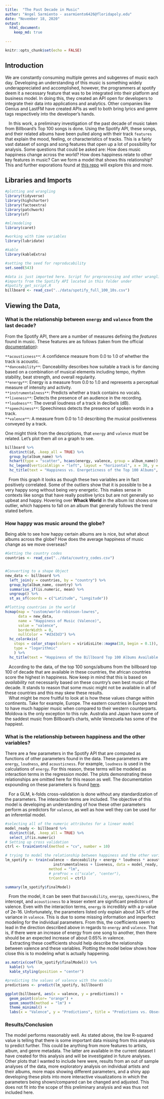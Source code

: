 ```yaml
---
title:  "The Past Decade in Music"
author: "Angel Sarmiento - asarmiento6426@floridapoly.edu"
date: "November 18, 2020"
output: 
  html_document:
    keep_md: true
  
---
```


<style type="text/css">

h1.title {
  font-size: 38px;
  color: DarkBlue;
  text-align: center;
}
h4.author { /* Header 4 - and the author and data headers use this too  */
    font-size: 18px;
  font-family: "Times New Roman", Times, serif;
  color: Black;
  text-align: center;
}
h4.date { /* Header 4 - and the author and data headers use this too  */
  font-size: 18px;
  font-family: "Times New Roman", Times, serif;
  color: Black;
  text-align: center;
}

</style>

```r
knitr::opts_chunk$set(echo = FALSE)
```

## Introduction

We are constantly consuming multiple genres and subgenres of music each day. Developing an understanding of this music is something widely underappreciated and accomplished, however, the programmers at spotify deem it a necessary feature that was to be integrated into their platform and business model. In doing this, they created an API open for developers to integrate their data into applications and analytics. Other companies like Genius and LastFM have created APIs as well to both bring lyrics and genre tags respectively into the developer's hands. 

|    In this work, a preliminary investigation of the past decade of music taken from Billboard's Top 100 songs is done. Using the Spotify API, these songs, and their related albums have been pulled along with their track `features` that explain the mood, feeling, or characteristics of tracks. This is a fairly vast dataset of songs and song features that open up a lot of possibility for analysis. Some questions that could be asked are: How does music happiness change across the world? How does happiness relate to other key features in music? Can we form a model that shows this relationship? This and further exporations found at [this repo](https://github.com/angel-sarmiento/the_past_decade_in_music) will explore this and more. 


## Libraries and Imports

```r
#plotting and wrangling
library(tidyverse)
library(highcharter)
library(factoextra)
library(patchwork)
library(sf)

#ml/modeling
library(caret)

#working with time variables
library(lubridate)

#kable
library(kableExtra)

#setting the seed for reproducability
set.seed(543)
```


```r
#data is just imported here. Script for preprocessing and other wrangling and 
#imports from the Spotify API located in this folder under
#Spotify_get_script.R
billboard <- read_csv("../data/spotify_full_100_10s.csv") 
```

## Viewing the Data, 

### What is the relationship between `energy` and `valence` from the last decade? 

From the Spotify API, there are a number of measures defining the *features* found in music. These features are as follows (taken from the official [documentation](https://developer.spotify.com/documentation/web-api/reference/tracks/get-audio-features/)):

`**acousticness**`: A confidence measure from 0.0 to 1.0 of whether the track is acoustic.  
`**danceability**`: Danceability describes how suitable a track is for dancing based on a combination of musical elements including tempo, rhythm stability, beat strength, and overall regularity.  
`**energy**`:	Energy is a measure from 0.0 to 1.0 and represents a perceptual measure of intensity and activity.  
`**instrumentalness**`:	Predicts whether a track contains no vocals.  
`**liveness**`: Detects the presence of an audience in the recording.  
`**loudness**`: The overall loudness of a track in decibels (dB).  
`**speechiness**`: Speechiness detects the presence of spoken words in a track.  
`**valence**`: A measure from 0.0 to 1.0 describing the musical positiveness conveyed by a track.  

One might think from the descriptions, that `energy` and `valence` *must* be related. Let's plot them all on a graph to see. 

```r
billboard %>% 
  distinct(id, .keep_all = TRUE) %>% 
  group_by(album_name) %>%
  hchart(type = "scatter", hcaes(energy, valence, group = album_name)) %>% 
  hc_legend(verticalAlign = "left", layout = "horizontal", x = 30, y = 15, fontSize = "10px") %>% 
  hc_title(text = "Happiness vs. Energeticness of the Top 100 Albums", align = "center")
```

|    From this graph it looks as though these two variables are in fact positively correlated. Some of the outliers show that it is possible to be a very happy song without being very energetic. This makes sense in contexts like songs that have really positive lyrics but are not generally so upbeat and happy. Hovering over **Whack World** in the album list shows one outlier, which happens to fall on an album that generally follows the trend stated before. 

### How happy was music around the globe? 

Being able to see how happy certain albums are is nice, but what about albums across the globe? How does the average happiness of music change as we move overseas? 

```r
#Getting the country codes
countries <- read_csv("../data/country_codes.csv")


#Converting to a shape Object
new_data <- billboard %>% 
  left_join(y = countries, by = "country") %>% 
  group_by(album_name, country) %>% 
  summarise_if(is.numeric, mean) %>% 
  ungroup() %>% 
  st_as_sf(coords = c("Latitude", "Longitude"))

#Plotting countries in the world
hcmap(map = "custom/world-robinson-lowres",
      data = new_data,
      name = "Happiness of Music (Valence)",
      value = "valence",
      borderWidth = 0,
      nullColor = "#d3d3d3") %>%
  hc_colorAxis(
    stops = color_stops(colors = viridisLite::magma(10, begin = 0.1)),
    type = "logarithmic"
    ) %>% 
  hc_title(text = "Happiness of the Billboard Top 100 Albums Available Around the World")
```

|    According to the data, of the top 100 songs/albums from the billboard top 100 of decade that are available in these countries, the african countries score the highest in happiness. Now keep in mind that this is based on *availability* not necessarily based on these country's own best music of the decade. It stands to reason that some music might not be available in all of these countries and this may skew these results. 

|    What might be more fruitful to look at is how these values change within continents. Take for example, Europe. The eastern countries in Europe tend to have much happier music when compared to their western counterparts. Moldova is the only exception to this rule. Australia and Japan have some of the saddest music from Billboard's charts, while Venezuela has some of the happiest.

### What is the relationship between happiness and the other variables? 



There are a few parameters in the Spotify API that are computed as functions of other parameters found in the data. These parameters are `energy`, `loudness`, and `acousticness`. For example, `loudness` is used in the calculations of `energy`. For this reason, these terms will be modeled as interaction terms in the regression model. The plots demonstrating these relationships are omitted here for this reason as well. The documentation expounding on these parameters is found [here](https://developer.spotify.com/documentation/web-api/reference/tracks/get-audio-features/).

|    For a GLM, k-folds cross-validation is done without any standardization of the parameters. The interaction terms are included. The objective of this model is developing an understanding of how these other parameters perform as predictors for `valence`, as well as how well they can be used for an inferential model.

```r
#selecting all of the numeric attributes for a linear model
model_ready <- billboard %>% 
  distinct(id, .keep_all = TRUE) %>% 
  select_if(is.numeric) 
# Setting up cross validation
ctrl <- trainControl(method = "cv", number = 10)

# trying to model the relationship between happiness and the other variables
lm_spotify <- train(valence ~ danceability + energy * loudness * acousticness + speechiness + 
                      instrumentalness + liveness, data = model_ready,
                    method = "lm",
                    # preProc = c("scale", "center"),
                    trControl = ctrl)
```

```r
summary(lm_spotify$finalModel)
```

|    From the model, it can be seen that `Danceability`, `energy`, `speechiness`, the intercept, and `acousticness` to a lesser extent are significant predictors of valence. Even with the interaction terms, `energy` is incredibly with a p-value of 2e-16. Unfortunately, the parameters listed only explain about 34% of the variance in `valence`. This is due to some missing information and imperfect modeling for the individual parameters. From this, the coefficients seem to lead in the direction described above in regards to `energy` and `valence`. That is, if there were an increase of energy from one song to another, then there should be an expected increase of about 0.65% in valence. 

|     Extracting these coefficients should help describe the relationship between valence and these variables. Plotting the model below shows how close this is to modeling what is actually happening.  


```r
as.matrix(coef(lm_spotify$finalModel)) %>% 
  kable() %>%
  kable_styling(position = "center")
```

```r
#predicting the values of valence with the models
predictions <- predict(lm_spotify, billboard)

ggplot(billboard, aes(x = valence, y = predictions)) +
  geom_point(color= "orange") +
  geom_smooth(method = "lm") +
  theme_minimal() +
  labs(x = "Valence", y = "Predictions", title = "Predictions vs. Observations of Happiness in Music")
```

### Results/Conclusion

The model performs reasonably well. As stated above, the low R-squared value is telling that there is some important data missing from this analysis to predict further. This could be anything from more features to artists, album, and genre metadata. The latter are available in the current dataset I have created for this analysis and will be investigated in future analyses. Other plots that I wanted to include here were, results from an out of sample analyses of the data, more exploratory analysis on individual artists and their albums, more maps showing different parameters, and a shiny app developing these plots into more interactive visualizations in which the parameters being shown/compared can be changed and adjusted. This does not fit into the scope of this preliminary analysis and was thus not included here.


